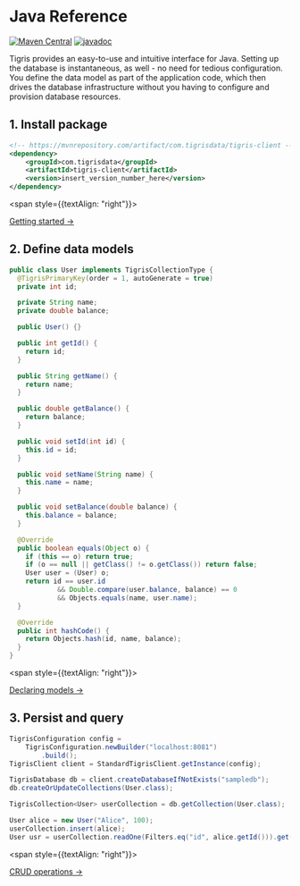 # Java Reference

[![Maven Central](https://img.shields.io/maven-central/v/com.tigrisdata/tigris-client-java)](https://mvnrepository.com/artifact/com.tigrisdata/tigris-client)
[![javadoc](https://javadoc.io/badge2/com.tigrisdata/tigris-client/javadoc.svg)](https://javadoc.io/doc/com.tigrisdata/tigris-client)

Tigris provides an easy-to-use and intuitive interface for Java. Setting up
the database is instantaneous, as well - no need for tedious configuration.
You define the data model as part of the application code, which then drives
the database infrastructure without you having to configure and provision
database resources.

## 1. Install package

```xml
<!-- https://mvnrepository.com/artifact/com.tigrisdata/tigris-client -->
<dependency>
    <groupId>com.tigrisdata</groupId>
    <artifactId>tigris-client</artifactId>
    <version>insert_version_number_here</version>
</dependency>
```

<span style={{textAlign: "right"}}>

[Getting started →](getting-started)

</span>

## 2. Define data models

```java
public class User implements TigrisCollectionType {
  @TigrisPrimaryKey(order = 1, autoGenerate = true)
  private int id;

  private String name;
  private double balance;

  public User() {}

  public int getId() {
    return id;
  }

  public String getName() {
    return name;
  }

  public double getBalance() {
    return balance;
  }

  public void setId(int id) {
    this.id = id;
  }

  public void setName(String name) {
    this.name = name;
  }

  public void setBalance(double balance) {
    this.balance = balance;
  }

  @Override
  public boolean equals(Object o) {
    if (this == o) return true;
    if (o == null || getClass() != o.getClass()) return false;
    User user = (User) o;
    return id == user.id
            && Double.compare(user.balance, balance) == 0
            && Objects.equals(name, user.name);
  }

  @Override
  public int hashCode() {
    return Objects.hash(id, name, balance);
  }
}
```

<span style={{textAlign: "right"}}>

[Declaring models →](datamodel/declare)

</span>

## 3. Persist and query

```java
TigrisConfiguration config =
    TigrisConfiguration.newBuilder("localhost:8081")
        .build();
TigrisClient client = StandardTigrisClient.getInstance(config);

TigrisDatabase db = client.createDatabaseIfNotExists("sampledb");
db.createOrUpdateCollections(User.class);

TigrisCollection<User> userCollection = db.getCollection(User.class);

User alice = new User("Alice", 100);
userCollection.insert(alice);
User usr = userCollection.readOne(Filters.eq("id", alice.getId())).get();
```

<span style={{textAlign: "right"}}>

[CRUD operations →](sync-client)

</span>
